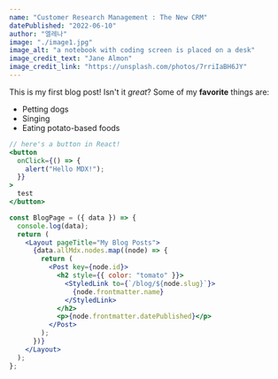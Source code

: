 ```yaml
---
name: "Customer Research Management : The New CRM"
datePublished: "2022-06-10"
author: "엘레나"
image: "./image1.jpg"
image_alt: "a notebook with coding screen is placed on a desk"
image_credit_text: "Jane Almon"
image_credit_link: "https://unsplash.com/photos/7rriIaBH6JY"
---
```


This is my first blog post! Isn't it _great_?
Some of my **favorite** things are:

- Petting dogs
- Singing
- Eating potato-based foods

```jsx
// here's a button in React!
<button
  onClick={() => {
    alert("Hello MDX!");
  }}
>
  test
</button>
```

```jsx
const BlogPage = ({ data }) => {
  console.log(data);
  return (
    <Layout pageTitle="My Blog Posts">
      {data.allMdx.nodes.map((node) => {
        return (
          <Post key={node.id}>
            <h2 style={{ color: "tomato" }}>
              <StyledLink to={`/blog/${node.slug}`}>
                {node.frontmatter.name}
              </StyledLink>
            </h2>
            <p>{node.frontmatter.datePublished}</p>
          </Post>
        );
      })}
    </Layout>
  );
};
```
